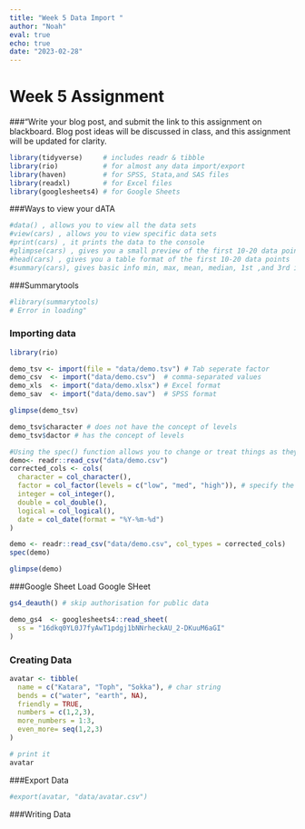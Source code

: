 ```yaml
---
title: "Week 5 Data Import "
author: "Noah"
eval: true
echo: true
date: "2023-02-28"
---
```


# Week 5 Assignment

\###"Write your blog post, and submit the link to this assignment on blackboard. Blog post ideas will be discussed in class, and this assignment will be updated for clarity.

```r

library(tidyverse)     # includes readr & tibble
library(rio)           # for almost any data import/export
library(haven)         # for SPSS, Stata,and SAS files
library(readxl)        # for Excel files
library(googlesheets4) # for Google Sheets

```

###Ways to view your dATA

```r
#data() , allows you to view all the data sets
#view(cars) , allows you to view specific data sets
#print(cars) , it prints the data to the console
#glimpse(cars) , gives you a small preview of the first 10-20 data points
#head(cars) , gives you a table format of the first 10-20 data points
#summary(cars), gives basic info min, max, mean, median, 1st ,and 3rd interquartile range
```

###Summarytools

```r
#library(summarytools)
# Error in loading"
```

### Importing data

```r
library(rio)

demo_tsv <- import(file = "data/demo.tsv") # Tab seperate factor
demo_csv  <- import("data/demo.csv")  # comma-separated values
demo_xls  <- import("data/demo.xlsx") # Excel format
demo_sav  <- import("data/demo.sav")  # SPSS format

glimpse(demo_tsv)

demo_tsv$character # does not have the concept of levels
demo_tsv$dactor # has the concept of levels


```

```r
#Using the spec() function allows you to change or treat things as they come in.
demo<- readr::read_csv("data/demo.csv")
corrected_cols <- cols(
  character = col_character(),
  factor = col_factor(levels = c("low", "med", "high")), # specify the order you want
  integer = col_integer(),
  double = col_double(),
  logical = col_logical(),
  date = col_date(format = "%Y-%m-%d")
)

demo <- readr::read_csv("data/demo.csv", col_types = corrected_cols)
spec(demo)

glimpse(demo)
```

###Google Sheet Load Google SHeet

```r
gs4_deauth() # skip authorisation for public data

demo_gs4  <- googlesheets4::read_sheet(
  ss = "16dkq0YL0J7fyAwT1pdgj1bNNrheckAU_2-DKuuM6aGI"
)
```

### Creating Data

```r
avatar <- tibble( 
  name = c("Katara", "Toph", "Sokka"), # char string 
  bends = c("water", "earth", NA),
  friendly = TRUE,
  numbers = c(1,2,3),
  more_numbers = 1:3,
  even_more= seq(1,2,3)
)

# print it
avatar
```

###Export Data

```r
#export(avatar, "data/avatar.csv")
```

###Writing Data
